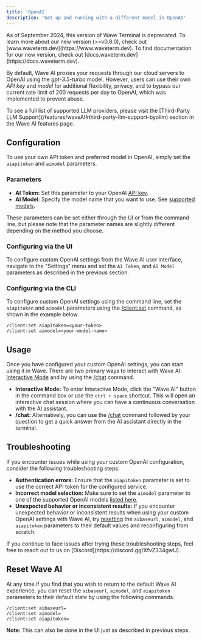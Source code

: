 ```yaml
---
title: 'OpenAI'
description: 'Get up and running with a different model in OpenAI'
---
```


<Warning>
As of September 2024, this version of Wave Terminal is deprecated. To learn more about our new version (>=v0.8.0), check out [www.waveterm.dev](https://www.waveterm.dev). To find documentation for our new version, check out [docs.waveterm.dev](https://docs.waveterm.dev).
</Warning>

By default, Wave AI proxies your requests through our cloud servers to OpenAI using the _gpt-3.5-turbo_ model. However, users can use their own _API key_ and _model_ for additional flexibility, privacy, and to bypass our current rate limit of 200 requests per day to OpenAI, which was implemented to prevent abuse.

<Tip>
To see a full list of supported LLM providers, please visit the [Third-Party LLM Support](/features/waveAI#third-party-llm-support-byollm) section in the Wave AI features page.
</Tip>


## Configuration

To use your own API token and preferred model in OpenAI, simply set the `aiapitoken` and `aimodel` parameters.

### Parameters

- **AI Token:** Set this parameter to your OpenAI [API key](https://platform.openai.com/docs/api-reference/authentication).
- **AI Model**: Specify the model name that you want to use. See [supported models](https://platform.openai.com/docs/models).

These parameters can be set either through the UI or from the command line, but please note that the parameter names are slightly different depending on the method you choose.

### Configuring via the UI
To configure custom OpenAI settings from the Wave AI user interface, navigate to the "Settings" menu and set the `AI Token`, and `AI Model` parameters as described in the previous section.

### Configuring via the CLI
To configure custom OpenAI settings  using the command line, set the `aiapitoken` and `aimodel` parameters using the [/client:set](/reference/slashcommands#client-set) command, as shown in the example below.

```
/client:set aiapitoken=<your-token>
/client:set aimodel=<your-model-name>
```

## Usage
Once you have configured your custom OpenAI settings, you can start using it in Wave. There are two primary ways to interact with Wave AI: [Interactive Mode](/features/waveAI#interactive) and by using the [/chat](/features/waveAI#chat-command) command.

- **Interactive Mode:** To enter Interactive Mode, click the "Wave AI" button in the command box or use the `ctrl + space` shortcut. This will open an interactive chat session where you can have a continuous conversation with the AI assistant.
- **/chat:** Alternatively, you can use the [/chat](/features/waveAI#chat-command) command followed by your question to get a quick answer from the AI assistant directly in the terminal.

## Troubleshooting
If you encounter issues while using your custom OpenAI configuration, consider the following troubleshooting steps:

- **Authentication errors:** Ensure that the `aiapitoken` parameter is set to use the correct API token for the configured service.
- **Incorrect model selection:** Make sure to set the `aimodel` parameter to one of the supported OpenAI models [listed here](https://platform.openai.com/docs/models).
- **Unexpected behavior or inconsistent results:** If you encounter unexpected behavior or inconsistent results when using your custom OpenAI settings with Wave AI, try [resetting](#reset-wave-ai) the `aibaseurl`, `aimodel`, and `aiapitoken` parameters to their default values and reconfiguring from scratch.

<Tip>
If you continue to face issues after trying these troubleshooting steps, feel free to reach out to us on [Discord](https://discord.gg/XfvZ334gwU).
</Tip>

## Reset Wave AI
At any time if you find that you wish to return to the default Wave AI experience, you can reset the `aibaseurl`, `aimodel`, and `aiapitoken` parameters to their default state by using the following commands.

```
/client:set aibaseurl=
/client:set aimodel=
/client:set aiapitoken=
```
**Note:** This can also be done in the UI just as described in previous steps.